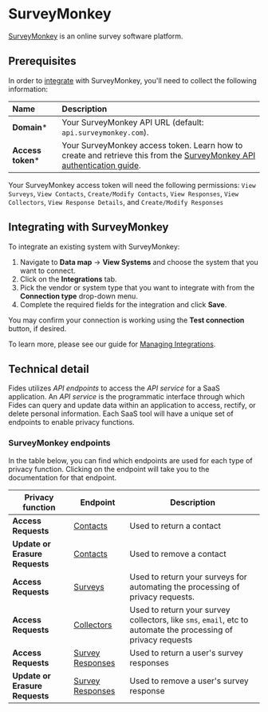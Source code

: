 
# SurveyMonkey
[SurveyMonkey](https://www.surveymonkey.com/) is an online survey software platform.

## Prerequisites

In order to [integrate](/docs/user-guides/integrations) with SurveyMonkey, you'll need to collect the following information:

| Name                       | Description                                                                                                                             |
| :------------------------- | :-------------------------------------------------------------------------------------------------------------------------------------- |
| **Domain***                | Your SurveyMonkey API URL (default: `api.surveymonkey.com`). |
| **Access token***             | Your SurveyMonkey access token. Learn how to create and retrieve this from the [SurveyMonkey API authentication guide](https://api.surveymonkey.com/v3/docs?shell#authentication). |

<Callout emoji="" type="info"> Your SurveyMonkey access token will need the following permissions: `View Surveys`, `View Contacts`, `Create/Modify Contacts`, `View Responses`, `View Collectors`, `View Response Details`, and `Create/Modify Responses`</Callout>

## Integrating with SurveyMonkey
To integrate an existing system with SurveyMonkey:

1. Navigate to **Data map** → **View Systems** and choose the system that you want to connect.
2. Click on the **Integrations** tab.
3. Pick the vendor or system type that you want to integrate with from the **Connection type** drop-down menu.
4. Complete the required fields for the integration and click **Save**. 

You may confirm your connection is working using the **Test connection** button, if desired.

To learn more, please see our guide for [Managing Integrations](/docs/user-guides/integrations/manage-integrations).

## Technical detail 

Fides utilizes _API endpoints_ to access the _API service_ for a SaaS application. An _API service_ is the programmatic interface through which Fides can query and update data within an application to access, rectify, or delete personal information. Each SaaS tool will have a unique set of endpoints to enable privacy functions. 

### SurveyMonkey endpoints
In the table below, you can find which endpoints are used for each type of privacy function. Clicking on the endpoint will take you to the documentation for that endpoint.

| Privacy function | Endpoint | Description |
|----|----|----|
| **Access Requests**            | [Contacts](https://api.surveymonkey.com/v3/docs?shell#api-endpoints-get-contacts) | Used to return a contact |
| **Update or Erasure Requests** | [Contacts](https://api.surveymonkey.com/v3/docs?shell#api-endpoints-get-contacts-id-) | Used to remove a contact |
| **Access Requests**            | [Surveys](https://api.surveymonkey.com/v3/docs?shell#api-endpoints-get-surveys) | Used to return your surveys for automating the processing of privacy requests. |
| **Access Requests**            | [Collectors](https://api.surveymonkey.com/v3/docs?shell#api-endpoints-get-surveys-id-collectors) | Used to return your survey collectors, like `sms`, `email`, etc to automate the processing of privacy requests |
| **Access Requests**            | [Survey Responses](https://api.surveymonkey.com/v3/docs?shell#api-endpoints-get-collectors-id-responses-bulk) | Used to return a user's survey responses|
| **Update or Erasure Requests** | [Survey Responses](https://api.surveymonkey.com/v3/docs?shell#api-endpoints-get-collectors-collector_id-responses-response_id-) | Used to remove a user's survey response |
